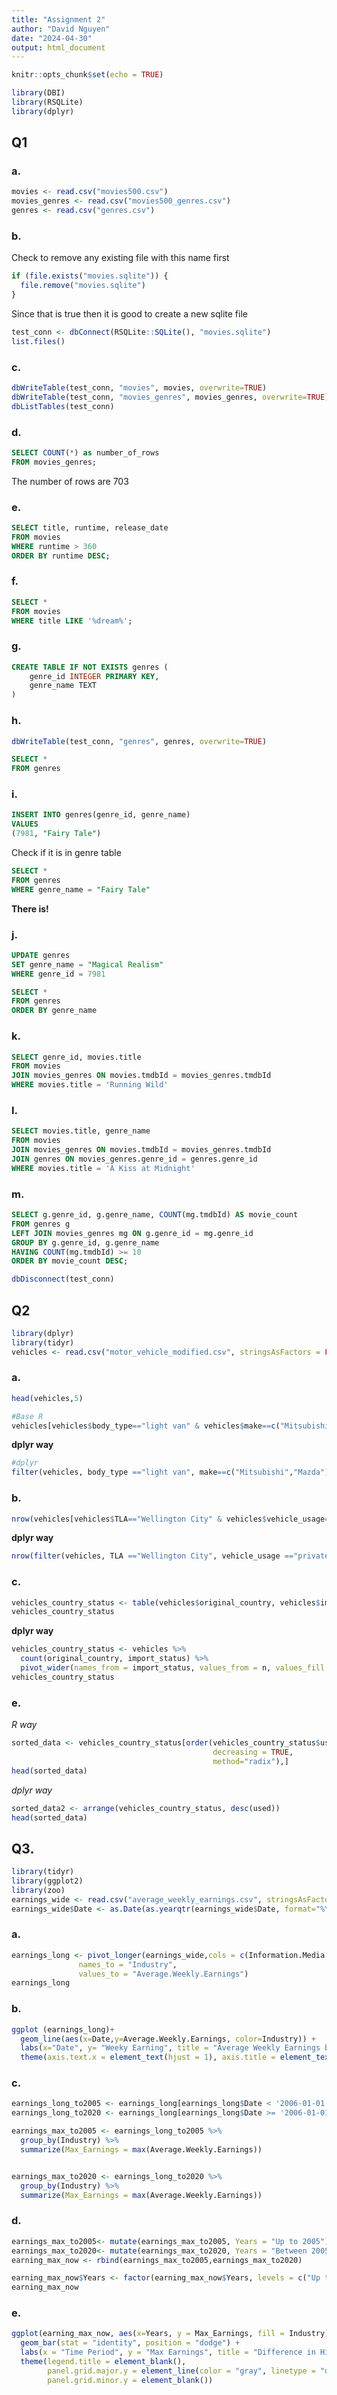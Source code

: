 ---
title: "Assignment 2"
author: "David Nguyen"
date: "2024-04-30"
output: html_document
---

```{r setup, include=FALSE}
knitr::opts_chunk$set(echo = TRUE)
```


```{r}
library(DBI)
library(RSQLite)
library(dplyr)
```
## Q1
### a.
```{r}
movies <- read.csv("movies500.csv")
movies_genres <- read.csv("movies500_genres.csv")
genres <- read.csv("genres.csv")
```


### b.
Check to remove any existing file with this name first
```{r}
if (file.exists("movies.sqlite")) {
  file.remove("movies.sqlite")
}
```
Since that is true then it is good to create a new sqlite file
```{r}
test_conn <- dbConnect(RSQLite::SQLite(), "movies.sqlite")
list.files()
```

### c.

```{r}
dbWriteTable(test_conn, "movies", movies, overwrite=TRUE)
dbWriteTable(test_conn, "movies_genres", movies_genres, overwrite=TRUE)
dbListTables(test_conn)
```

### d.

```{sql connection = test_conn}
SELECT COUNT(*) as number_of_rows
FROM movies_genres;
```
The number of rows are 703 

### e.

```{sql connection = test_conn}
SELECT title, runtime, release_date
FROM movies
WHERE runtime > 360
ORDER BY runtime DESC;
```

### f.

```{sql connection = test_conn}
SELECT *
FROM movies
WHERE title LIKE '%dream%';
```

### g.


```{sql connection = test_conn}
CREATE TABLE IF NOT EXISTS genres (
    genre_id INTEGER PRIMARY KEY,
    genre_name TEXT
)
```

### h.
```{r}
dbWriteTable(test_conn, "genres", genres, overwrite=TRUE)
```

```{sql connection=test_conn}
SELECT *
FROM genres
```

### i.

```{sql connection = test_conn}
INSERT INTO genres(genre_id, genre_name)
VALUES
(7981, "Fairy Tale")
```

Check if it is in genre table

```{sql connection = test_conn}
SELECT *
FROM genres
WHERE genre_name = "Fairy Tale"
```
**There is!**

### j.

```{sql connection = test_conn}
UPDATE genres
SET genre_name = "Magical Realism"
WHERE genre_id = 7981
```

```{sql connection = test_conn}
SELECT *
FROM genres
ORDER BY genre_name
```

### k.

```{sql connection = test_conn}
SELECT genre_id, movies.title
FROM movies 
JOIN movies_genres ON movies.tmdbId = movies_genres.tmdbId
WHERE movies.title = 'Running Wild' 

```

### I.

```{sql connection = test_conn}
SELECT movies.title, genre_name
FROM movies
JOIN movies_genres ON movies.tmdbId = movies_genres.tmdbId
JOIN genres ON movies_genres.genre_id = genres.genre_id
WHERE movies.title = 'A Kiss at Midnight'
```

### m.

```{sql connection = test_conn}
SELECT g.genre_id, g.genre_name, COUNT(mg.tmdbId) AS movie_count
FROM genres g
LEFT JOIN movies_genres mg ON g.genre_id = mg.genre_id
GROUP BY g.genre_id, g.genre_name
HAVING COUNT(mg.tmdbId) >= 10
ORDER BY movie_count DESC;
```

```{r}
dbDisconnect(test_conn)
```

## Q2
```{r}
library(dplyr)
library(tidyr)
vehicles <- read.csv("motor_vehicle_modified.csv", stringsAsFactors = FALSE)

```
### a.

```{r}
head(vehicles,5)
```

```{r}
#Base R
vehicles[vehicles$body_type=="light van" & vehicles$make==c("Mitsubishi","Mazda"),]
```
**dplyr way**

```{r}
#dplyr
filter(vehicles, body_type =="light van", make==c("Mitsubishi","Mazda"))
```

### b.

```{r}
nrow(vehicles[vehicles$TLA=="Wellington City" & vehicles$vehicle_usage=="private passenger",])
```
**dplyr way**

```{r}
nrow(filter(vehicles, TLA =="Wellington City", vehicle_usage =="private passenger"))
```

### c.

```{r}
vehicles_country_status <- table(vehicles$original_country, vehicles$import_status)
vehicles_country_status
```



**dplyr way**

```{r}
vehicles_country_status <- vehicles %>%
  count(original_country, import_status) %>%
  pivot_wider(names_from = import_status, values_from = n, values_fill = 0)
vehicles_country_status
```

### e.

*R way*
```{r}
sorted_data <- vehicles_country_status[order(vehicles_country_status$used,
                                             decreasing = TRUE,
                                             method="radix"),]
head(sorted_data)
```

*dplyr way*

```{r}
sorted_data2 <- arrange(vehicles_country_status, desc(used))
head(sorted_data)
```

## Q3.
```{r}
library(tidyr)
library(ggplot2)
library(zoo)
earnings_wide <- read.csv("average_weekly_earnings.csv", stringsAsFactors = FALSE)
earnings_wide$Date <- as.Date(as.yearqtr(earnings_wide$Date, format="%YQ%q"))
```

### a.

```{r}
earnings_long <- pivot_longer(earnings_wide,cols = c(Information.Media.Telecoms, Healthcare.SocialAssistance, Arts.Recreation.Other, Accommodation.Food, Total.All.Industries), 
               names_to = "Industry",
               values_to = "Average.Weekly.Earnings")
earnings_long
```

### b.

```{r}
ggplot (earnings_long)+
  geom_line(aes(x=Date,y=Average.Weekly.Earnings, color=Industry)) + 
  labs(x="Date", y= "Weeky Earning", title = "Average Weekly Earnings by Industry Over Time") +
  theme(axis.text.x = element_text(hjust = 1), axis.title = element_text(size=11), title = element_text(size=15))
```

### c.

```{r}
earnings_long_to2005 <- earnings_long[earnings_long$Date < '2006-01-01',]
earnings_long_to2020 <- earnings_long[earnings_long$Date >= '2006-01-01',]

earnings_max_to2005 <- earnings_long_to2005 %>%
  group_by(Industry) %>%
  summarize(Max_Earnings = max(Average.Weekly.Earnings))


earnings_max_to2020 <- earnings_long_to2020 %>%
  group_by(Industry) %>%
  summarize(Max_Earnings = max(Average.Weekly.Earnings))
```

### d.

```{r}
earnings_max_to2005<- mutate(earnings_max_to2005, Years = "Up to 2005")
earnings_max_to2020<- mutate(earnings_max_to2020, Years = "Between 2005 and now")
earning_max_now <- rbind(earnings_max_to2005,earnings_max_to2020)

earning_max_now$Years <- factor(earning_max_now$Years, levels = c("Up to 2005", "Between 2005 and now"))
earning_max_now              
```

### e.

```{r}
ggplot(earning_max_now, aes(x=Years, y = Max_Earnings, fill = Industry))+
  geom_bar(stat = "identity", position = "dodge") +
  labs(x = "Time Period", y = "Max Earnings", title = "Difference in Highest Earnings by Industry and Time Period") + 
  theme(legend.title = element_blank(),
        panel.grid.major.y = element_line(color = "gray", linetype = "dashed"),
        panel.grid.minor.y = element_blank())

```

